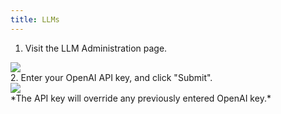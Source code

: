 ```yaml
---
title: LLMs
---
```


1. Visit the LLM Administration page.
<img src="/assets/dashboard/llm-menu.png" style="display: block; margin: 0 auto;"/>
2. Enter your OpenAI API key, and click "Submit".
<img src="/assets/dashboard/llm-key.png" style="display: block; margin: 0 auto;"/>
*The API key will override any previously entered OpenAI key.*